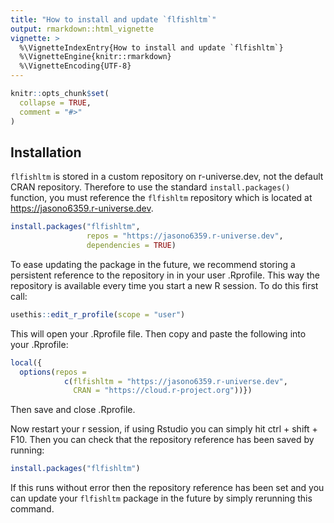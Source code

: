 ```yaml
---
title: "How to install and update `flfishltm`"
output: rmarkdown::html_vignette
vignette: >
  %\VignetteIndexEntry{How to install and update `flfishltm`}
  %\VignetteEngine{knitr::rmarkdown}
  %\VignetteEncoding{UTF-8}
---
```


```r
knitr::opts_chunk$set(
  collapse = TRUE,
  comment = "#>"
)
```

## Installation

`flfishltm` is stored in a custom repository on r-universe.dev, not the default CRAN repository. Therefore to use the standard `install.packages()` function, you must reference the `flfishltm` repository which is located at [https://jasono6359.r-universe.dev](https://jasono6359.r-universe.dev). 

```r
install.packages("flfishltm",
                 repos = "https://jasono6359.r-universe.dev", 
                 dependencies = TRUE)
```

To ease updating the package in the future, we recommend storing a persistent reference to the repository in in your user .Rprofile. This way the repository is available every time you start a new R session. To do this first call:

```r
usethis::edit_r_profile(scope = "user")
```

This will open your .Rprofile file. Then copy and paste the following into your .Rprofile: 

```r
local({
  options(repos = 
            c(flfishltm = "https://jasono6359.r-universe.dev",
              CRAN = "https://cloud.r-project.org"))})

```

Then save and close .Rprofile. 

Now restart your r session, if using Rstudio you can simply hit ctrl + shift + F10. Then you can check that the repository reference has been saved by running:

```r
install.packages("flfishltm")
```

If this runs without error then the repository reference has been set and you can update your `flfishltm` package in the future by simply rerunning this command.
